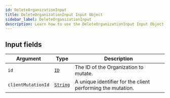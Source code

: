 ```yaml
---
id: DeleteOrganizationInput
title: DeleteOrganizationInput Input Object
sidebar_label: DeleteOrganizationInput
description: Learn how to use the DeleteOrganizationInput Input Object for Builder's API.
---
```


## Input fields

| Argument           | Type                                     | Description                                                 |
| ------------------ | ---------------------------------------- | ----------------------------------------------------------- |
| `id`               | [`ID`](/composer/builder/api/schema/scalar/ID.mdx)         | The ID of the Organization to mutate.                       |
| `clientMutationId` | [`String`](/composer/builder/api/schema/scalar/String.mdx) | A unique identifier for the client performing the mutation. |
